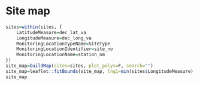 # Site map {#site-map}
```r
sites=within(sites, {
	LatitudeMeasure=dec_lat_va
	LongitudeMeasure=dec_long_va
	MonitoringLocationTypeName=SiteType
	MonitoringLocationIdentifier=site_no
	MonitoringLocationName=station_nm
})
site_map=buildMap(sites=sites, plot_polys=F, search="")
site_map=leaflet::fitBounds(site_map, lng1=min(sites$LongitudeMeasure), lng2=max(sites$LongitudeMeasure), lat1=min(sites$LatitudeMeasure), lat2=max(sites$LatitudeMeasure))
site_map
```
